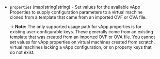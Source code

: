 <!-- Code generated from the comments of the vAppConfig struct in builder/vsphere/clone/step_clone.go; DO NOT EDIT MANUALLY -->

- `properties` (map[string]string) - Set values for the available vApp Properties to supply configuration parameters to a virtual machine cloned from
  a template that came from an imported OVF or OVA file.
  
  -> **Note:** The only supported usage path for vApp properties is for existing user-configurable keys.
  These generally come from an existing template that was created from an imported OVF or OVA file.
  You cannot set values for vApp properties on virtual machines created from scratch,
  virtual machines lacking a vApp configuration, or on property keys that do not exist.
